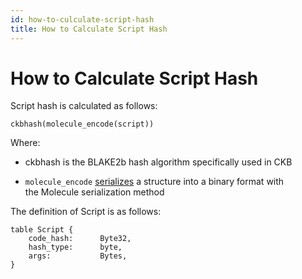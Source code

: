 ```yaml
---
id: how-to-culculate-script-hash
title: How to Calculate Script Hash
---
```



# How to Calculate Script Hash

Script hash is calculated as follows:

```
ckbhash(molecule_encode(script))
```

Where:

- <Tooltip>ckbhash</Tooltip> is the BLAKE2b hash algorithm specifically used in CKB

- `molecule_encode` [serializes](https://docs.nervos.org/docs/serialization/serialization-molecule-in-ckb) a structure into a binary format with the Molecule serialization method

The definition of Script is as follows:

```
table Script {
    code_hash:      Byte32,
    hash_type:      byte,
    args:           Bytes,
}
```
